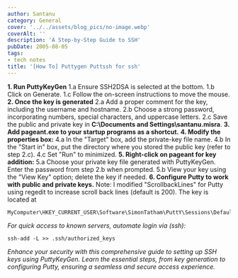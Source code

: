 ```yaml
---
author: Santanu
category: General
cover: '../../assets/blog_pics/no-image.webp'
coverAlt: ''
description: 'A Step-by-Step Guide to SSH' 
pubDate: 2005-08-05
tags:
- tech notes
title: '[How To] Puttygen Puttssh for ssh'
---
```

**1. Run PuttyKeyGen**
1.a Ensure SSH2DSA is selected at the bottom.
1.b Click on Generate.
1.c Follow the on-screen instructions to move the mouse.
**2. Once the key is generated**
2.a Add a proper comment for the key, including the username and hostname.
2.b Choose a strong password, incorporating numbers, special characters, and uppercase letters.
2.c Save the public and private key in **C:\\Documents and Settings\\santanu.misra**.
**3. Add pageant.exe to your startup programs as a shortcut.**
**4. Modify the properties box:**
4.a In the "Target" box, add the private-key file name.
4.b In the "Start in" box, put the directory where you stored the public key (refer to step 2.c).
4.c Set "Run" to minimized.
**5. Right-click on pageant for key addition:**
5.a Choose your private key file generated with PuttyKeyGen. Enter the password from step 2.b when prompted.
5.b View your key using the "View Key" option; delete the key if needed.
**6. Configure Putty to work with public and private keys.**
Note: I modified "ScrollbackLines" for Putty using regedit to increase scroll back lines (default is 200). The key is located at 
```
MyComputer\HKEY_CURRENT_USER\Software\SimonTatham\PuttY\Sessions\Default%20Settings
````
*For quick access to known servers, automate login via (ssh):*
````
ssh-add -L >> .ssh/authorized_keys
````
*Enhance your security with this comprehensive guide to setting up SSH keys using PuttyKeyGen. Learn the essential steps, from key generation to configuring Putty, ensuring a seamless and secure access experience.*